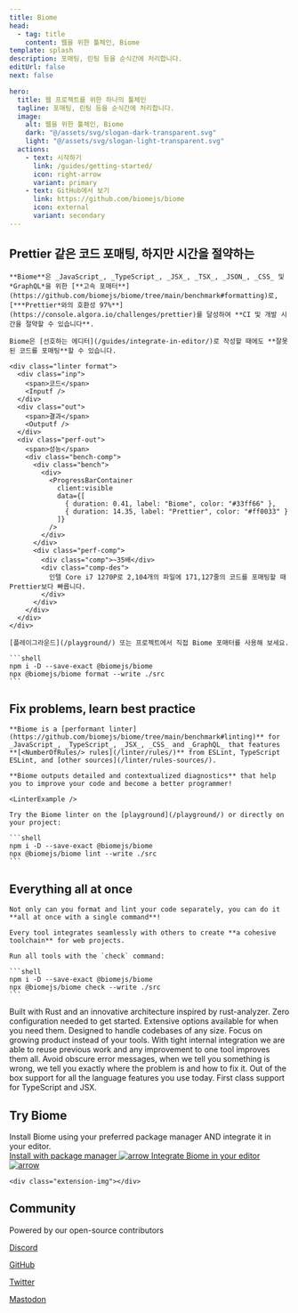 ```yaml
---
title: Biome
head:
  - tag: title
    content: 웹을 위한 툴체인, Biome
template: splash
description: 포매팅, 린팅 등을 순식간에 처리합니다.
editUrl: false
next: false

hero:
  title: 웹 프로젝트를 위한 하나의 툴체인
  tagline: 포매팅, 린팅 등을 순식간에 처리합니다.
  image:
    alt: 웹을 위한 툴체인, Biome
    dark: "@/assets/svg/slogan-dark-transparent.svg"
    light: "@/assets/svg/slogan-light-transparent.svg"
  actions:
    - text: 시작하기
      link: /guides/getting-started/
      icon: right-arrow
      variant: primary
    - text: GitHub에서 보기
      link: https://github.com/biomejs/biome
      icon: external
      variant: secondary
---
```



<div class="gradient"></div>
<div class="grid"></div>


<div class="hero-code">
    <h2 class="head">Prettier 같은 코드 포매팅, 하지만 시간을 절약하는</h2>

    **Biome**은 _JavaScript_, _TypeScript_, _JSX_, _TSX_, _JSON_, _CSS_ 및 *GraphQL*을 위한 [**고속 포매터**](https://github.com/biomejs/biome/tree/main/benchmark#formatting)로, [***Prettier*와의 호환성 97%**](https://console.algora.io/challenges/prettier)를 달성하여 **CI 및 개발 시간을 절약할 수 있습니다**.

    Biome은 [선호하는 에디터](/guides/integrate-in-editor/)로 작성할 때에도 **잘못된 코드를 포매팅**할 수 있습니다.

    <div class="linter format">
      <div class="inp">
        <span>코드</span>
        <Inputf />
      </div>
      <div class="out">
        <span>결과</span>
        <Outputf />
      </div>
      <div class="perf-out">
        <span>성능</span>
        <div class="bench-comp">
          <div class="bench">
            <div>
              <ProgressBarContainer
                client:visible
                data={[
                  { duration: 0.41, label: "Biome", color: "#33ff66" },
                  { duration: 14.35, label: "Prettier", color: "#ff0033" }
                ]}
              />
            </div>
          </div>
          <div class="perf-comp">
            <div class="comp">~35배</div>
            <div class="comp-des">
              인텔 Core i7 1270P로 2,104개의 파일에 171,127줄의 코드를 포매팅할 때 Prettier보다 빠릅니다.
            </div>
          </div>
        </div>
      </div>
    </div>

    [플레이그라운드](/playground/) 또는 프로젝트에서 직접 Biome 포매터를 사용해 보세요.

    ```shell
    npm i -D --save-exact @biomejs/biome
    npx @biomejs/biome format --write ./src
    ```
</div>


<div class="hero-code">
    <h2 class="head">Fix problems, learn best practice</h2>

    **Biome is a [performant linter](https://github.com/biomejs/biome/tree/main/benchmark#linting)** for _JavaScript_, _TypeScript_, _JSX_, _CSS_ and _GraphQL_ that features **[<NumberOfRules/> rules](/linter/rules/)** from ESLint, TypeScript ESLint, and [other sources](/linter/rules-sources/).

    **Biome outputs detailed and contextualized diagnostics** that help you to improve your code and become a better programmer!

    <LinterExample />

    Try the Biome linter on the [playground](/playground/) or directly on your project:

    ```shell
    npm i -D --save-exact @biomejs/biome
    npx @biomejs/biome lint --write ./src
    ```

</div>


<div class="hero-code">
    <h2 class="head">Everything all at once</h2>

    Not only can you format and lint your code separately, you can do it **all at once with a single command**!

    Every tool integrates seamlessly with others to create **a cohesive toolchain** for web projects.

    Run all tools with the `check` command:

    ```shell
    npm i -D --save-exact @biomejs/biome
    npx @biomejs/biome check --write ./src
    ```

</div>



<div class="card-cnt">

<CardGrid>
    <Card title="Fast" icon="rocket">
      Built with Rust and an innovative architecture inspired by rust-analyzer.
    </Card>
    <Card title="Simple" icon="pencil">
      Zero configuration needed to get started. Extensive options available for
      when you need them.
    </Card>
    <Card title="Scalable" icon="random">
      Designed to handle codebases of any size. Focus on growing product instead
      of your tools.
    </Card>
    <Card title="Optimized" icon="setting">
      With tight internal integration we are able to reuse previous work and any
      improvement to one tool improves them all.
    </Card>
    <Card title="Actionable & Informative" icon="information">
      Avoid obscure error messages, when we tell you something is wrong, we tell
      you exactly where the problem is and how to fix it.
    </Card>
    <Card title="Batteries Included" icon="add-document">
      Out of the box support for all the language features you use today. First
      class support for TypeScript and JSX.
    </Card>
  </CardGrid>
</div>
<div class="installation-body">
  <div class="installation">
    <div class="installation-left">
      <h2 class="head">Try Biome</h2>
      <div class="installation-description">
        Install Biome using your preferred package manager AND integrate it in your editor.
      </div>
      <a class="installation-biome" href="/guides/getting-started/#installation">
        Install with package manager
        <Image src={arrow} alt="arrow" />
      </a>
      <a
        href="/guides/integrate-in-editor/"
        class="installation-extension"
      >
        Integrate Biome in your editor
        <Image src={arrow} alt="arrow" />
      </a>
    </div>

    <div class="extension-img"></div>

  </div>
</div>

<div class="community">
  <div class="community-grid"></div>
  <h2 class="head">Community</h2>
  <div class="community-connect">
    <div class="community-description">
      Powered by our open-source contributors
    </div>
    <div class="community-links">
      <a href="https://biomejs.dev/chat" class="discord">
        <Icon name="discord" />
        <p>Discord</p>
      </a>
      <a href="https://github.com/biomejs/biome" class="github">
        <Icon name="github" />
        <p>GitHub</p>
      </a>
      <a href="https://twitter.com/biomejs" class="x">
        <Icon name="x.com" />
        <p>Twitter</p>
      </a>
      <a href="https://fosstodon.org/@biomejs" class="mastodon">
        <Icon name="mastodon" />
        <p>Mastodon</p>
      </a>
    </div>
  </div>
  <div class="connect">
    <Community />
  </div>
</div>

<Sponsors title="Sponsors" />

<Netlify />
